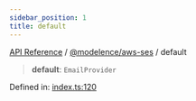 ```yaml
---
sidebar_position: 1
title: default
---
```


[API Reference](/api-reference/@modelence/aws-ses/variables/../../../index) / [@modelence/aws-ses](/api-reference/@modelence/aws-ses/variables/../index) / default

> **default**: `EmailProvider`

Defined in: [index.ts:120](https://github.com/modelence/modelence/blob/5904a57fe50964e5b66f94e20b2f5e3f75002742/packages/aws-ses/src/index.ts#L120)
